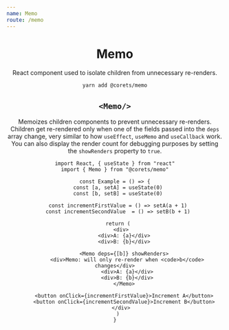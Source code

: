 ```yaml
---
name: Memo
route: /memo
---
```



<Header repository="memo" />

# Memo

React component used to isolate children from unnecessary re-renders.

```bash
yarn add @corets/memo
```

## `<Memo/>`

Memoizes children components to prevent unnecessary re-renders. Children get re-rendered only when one of the fields passed into the `deps` array change, very similar to how `useEffect`, `useMemo` and `useCallback` work. You can also display the render count for debugging purposes by setting the `showRenders` property to `true`.

```tsx
import React, { useState } from "react"
import { Memo } from "@corets/memo"

const Example = () => {
  const [a, setA] = useState(0)
  const [b, setB] = useState(0)

  const incrementFirstValue = () => setA(a + 1)
  const incrementSecondValue  = () => setB(b + 1)

  return (
    <div>
      <div>A: {a}</div>
      <div>B: {b}</div>

      <Memo deps={[b]} showRenders>
        <div>Memo: will only re-render when <code>b</code> changes</div>
        <div>A: {a}</div>
        <div>B: {b}</div>
      </Memo>

      <button onClick={incrementFirstValue}>Increment A</button>
      <button onClick={incrementSecondValue}>Increment B</button>
    </div>
  )
}
```


